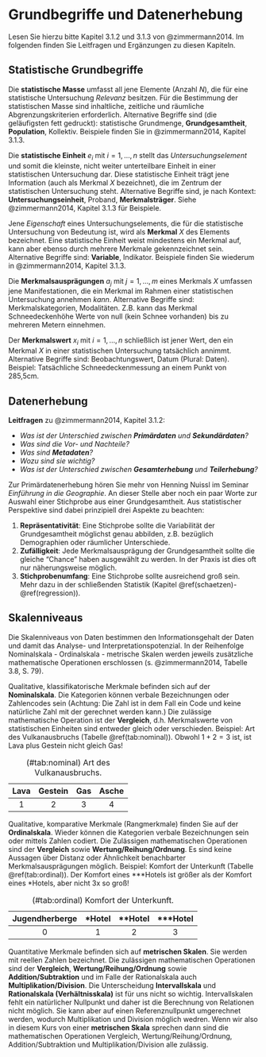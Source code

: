# Grundbegriffe und Datenerhebung {#begriffe}

Lesen Sie hierzu bitte Kapitel 3.1.2 und 3.1.3 von @zimmermann2014. Im folgenden finden Sie Leitfragen und Ergänzungen zu diesen Kapiteln.

## Statistische Grundbegriffe

Die **statistische Masse** umfasst all jene Elemente (Anzahl $N$), die für eine statistische Untersuchung _Relevanz_ besitzen. Für die Bestimmung der statistischen Masse sind inhaltliche, zeitliche und räumliche Abgrenzungskriterien erforderlich. Alternative Begriffe sind (die geläufigsten fett gedruckt): statistische Grundmenge, **Grundgesamtheit**, **Population**, Kollektiv. Beispiele finden Sie in @zimmermann2014, Kapitel 3.1.3.

Die **statistische Einheit** $e_i$ mit $i=1, \ldots, n$ stellt das _Untersuchungselement_ und somit die kleinste, nicht weiter unterteilbare Einheit in einer statistischen Untersuchung dar. Diese statistische Einheit trägt jene Information (auch als Merkmal $X$ bezeichnet), die im Zentrum der statistischen Untersuchung steht. Alternative Begriffe sind, je nach Kontext: **Untersuchungseinheit**, Proband, **Merkmalsträger**. Siehe @zimmermann2014, Kapitel 3.1.3 für Beispiele.

Jene _Eigenschaft_ eines Untersuchungselements, die für die statistische Untersuchung von Bedeutung ist, wird als **Merkmal** $X$ des Elements bezeichnet. Eine statistische Einheit weist mindestens ein Merkmal auf, kann aber ebenso durch mehrere Merkmale gekennzeichnet sein. Alternative Begriffe sind: **Variable**, Indikator. Beispiele finden Sie wiederum in @zimmermann2014, Kapitel 3.1.3.

Die **Merkmalsausprägungen** $a_j$ mit $j=1, \ldots, m$ eines Merkmals $X$ umfassen jene Manifestationen, die ein Merkmal im Rahmen einer statistischen Untersuchung annehmen _kann_. Alternative Begriffe sind: Merkmalskategorien, Modalitäten. Z.B. kann das Merkmal Schneedeckenhöhe Werte von null (kein Schnee vorhanden) bis zu mehreren Metern einnehmen.

Der **Merkmalswert** $x_i$ mit $i=1, \ldots, n$ schließlich ist jener Wert, den ein Merkmal $X$ in einer statistischen Untersuchung tatsächlich annimmt. Alternative Begriffe sind: Beobachtungswert, Datum (Plural: Daten). Beispiel: Tatsächliche Schneedeckenmessung an einem Punkt von 285,5cm.

## Datenerhebung

**Leitfragen** zu @zimmermann2014, Kapitel 3.1.2:

- _Was ist der Unterschied zwischen **Primärdaten** und **Sekundärdaten**?_
- _Was sind die Vor- und Nachteile?_
- _Was sind **Metadaten**?_
- _Wozu sind sie wichtig?_
- _Was ist der Unterschied zwischen **Gesamterhebung** und **Teilerhebung**?_

Zur Primärdatenerhebung hören Sie mehr von Henning Nuissl im Seminar _Einführung in die Geographie_. An dieser Stelle aber noch ein paar Worte zur Auswahl einer Stichprobe aus einer Grundgesamtheit. Aus statistischer Perspektive sind dabei prinzipiell drei Aspekte zu beachten:

1. **Repräsentativität**: Eine Stichprobe sollte die Variabilität der Grundgesamtheit möglichst genau abbilden, z.B. bezüglich Demographien oder räumlicher Unterschiede.
2. **Zufälligkeit**: Jede Merkmalsausprägung der Grundgesamtheit sollte die gleiche "Chance" haben ausgewählt zu werden. In der Praxis ist dies oft nur näherungsweise möglich.
3. **Stichprobenumfang**: Eine Stichprobe sollte ausreichend groß sein. Mehr dazu in der schließenden Statistik (Kapitel \@ref(schaetzen)-\@ref(regression)).

## Skalenniveaus

Die Skalenniveaus von Daten bestimmen den Informationsgehalt der Daten und damit das Analyse- und Interpretationspotenzial. In der Reihenfolge Nominalskala - Ordinalskala - metrische Skalen werden jeweils zusätzliche mathematische Operationen erschlossen (s. @zimmermann2014, Tabelle 3.8, S. 79).

Qualitative, klassifikatorische Merkmale befinden sich auf der **Nominalskala**. Die Kategorien können verbale Bezeichnungen oder Zahlencodes sein (Achtung: Die Zahl ist in dem Fall ein Code und keine natürliche Zahl mit der gerechnet werden kann.) Die zulässige mathematische Operation ist der **Vergleich**, d.h. Merkmalswerte von statistischen Einheiten sind entweder gleich oder verschieden. Beispiel: Art des Vulkanausbruchs (Tabelle \@ref(tab:nominal)). Obwohl $1+2=3$ ist, ist Lava plus Gestein nicht gleich Gas!

| Lava | Gestein | Gas | Asche |
| :---: | :---: | :---: | :---: |
| 1 | 2 | 3 | 4 |
Table: (\#tab:nominal) Art des Vulkanausbruchs.

Qualitative, komparative Merkmale (Rangmerkmale) finden Sie auf der **Ordinalskala**. Wieder können die Kategorien verbale Bezeichnungen sein oder mittels Zahlen codiert. Die Zulässigen mathematischen Operationen sind der **Vergleich** sowie **Wertung/Reihung/Ordnung**. Es sind keine Aussagen über Distanz oder Ähnlichkeit benachbarter Merkmalsausprägungen möglich. Beispiel: Komfort der Unterkunft (Tabelle \@ref(tab:ordinal)). Der Komfort eines \*\*\*Hotels ist größer als der Komfort eines \*Hotels, aber nicht 3x so groß!

| Jugendherberge | \*Hotel | \*\*Hotel | \*\*\*Hotel |
| :---: | :---: | :---: | :---: |
| 0 | 1 | 2 | 3 |
Table: (\#tab:ordinal) Komfort der Unterkunft.

Quantitative Merkmale befinden sich auf **metrischen Skalen**. Sie werden mit reellen Zahlen bezeichnet. Die zulässigen mathematischen Operationen sind der **Vergleich**, **Wertung/Reihung/Ordnung** sowie **Addition/Subtraktion** und im Falle der Rationalskala auch **Multiplikation/Division**. Die Unterscheidung **Intervallskala** und **Rationalskala (Verhältnisskala)** ist für uns nicht so wichtig. Intervallskalen fehlt ein natürlicher Nullpunkt und daher ist die Berechnung von Relationen nicht möglich. Sie kann aber auf einen Referenznullpunkt umgerechnet werden, wodurch Multiplikation und Division möglich wedren. Wenn wir also in diesem Kurs von einer **metrischen Skala** sprechen dann sind die mathematischen Operationen Vergleich, Wertung/Reihung/Ordnung, Addition/Subtraktion und Multiplikation/Division alle zulässig.
